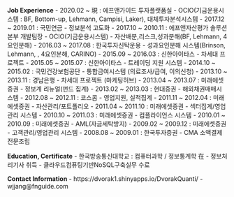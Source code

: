 **Job Experience**
- 2020.02 ~ 現 : 에프앤가이드 투자플랫폼실 - OCIO(기금운용시스템 : BF, Bottom-up, Lehmann, Campisi, Laker), 대체투자분석시스템
- 2017.12 ~ 2019.01 : 국민연금 - 정보분석 고도화
- 2017.10 ~ 2010.11 : 에프앤자산평가 솔루션본부 개발팀장 - OCIO(기금운용시스템) - 자산배분,리스크,성과분해(BF, Lehmann, 4요인분해)
- 2016.03 ~ 2017.08 : 한국투자신탁운용 - 성과요인분해 시스템(Brinson, Lehmann, , 4요인분해, CARINO)
- 2015.09 ~ 2016.03 : 신한아이타스 - 차세대 프로젝트
- 2015.05 ~ 2015.07 : 신한아이타스 - 트레이딩 지원 시스템
- 2014.10 ~ 2015.02 : 국민건강보험공단 - 통합금여시스템 (의료조사/급여, 이의신청)
- 2013.10 ~ 2013.11 : 경남은행 - 차세대 프로젝트 (마케팅허브)
- 2013.04 ~ 2013.07 : 미래에셋증권 - 정보계 리뉴얼(펀드 집계)
- 2013.02 ~ 2013.03 : 현대증권 - 해외채권매매시스템
- 2012.08 ~ 2012.11 : 코스콤 - 영업지원, 실적집계
- 2011.11 ~ 2012.04 : 미래에셋증권 - 자산관리/포트폴리오
- 2011.04 ~ 2011.10 : 미래에셋증권 - 섹터집계/영업관리 시스템
- 2010.10 ~ 2011.03 : 미래에셋증권 - 컴플라이언스 시스템
- 2010.01 ~ 2010.09 : 미래에셋증권 - AML(자금세탁방지)
- 2009.02 ~ 2009.12 : 미래에셋증권 - 고객관리/영업관리 시스템
- 2008.08 ~ 2009.01 : 한국투자증권 - CMA 소액결제 전문조립

**Education, Certificate**
- 한국방송통신대학교 : 컴퓨터과학 / 정보통계학 在
- 정보처리기사 취득
- 클라우드컴퓨팅기반NoSQL구축실무 수료

**Contact Information**
- https://dvorak1.shinyapps.io/DvorakQuanti/
- wjjang@fnguide.com